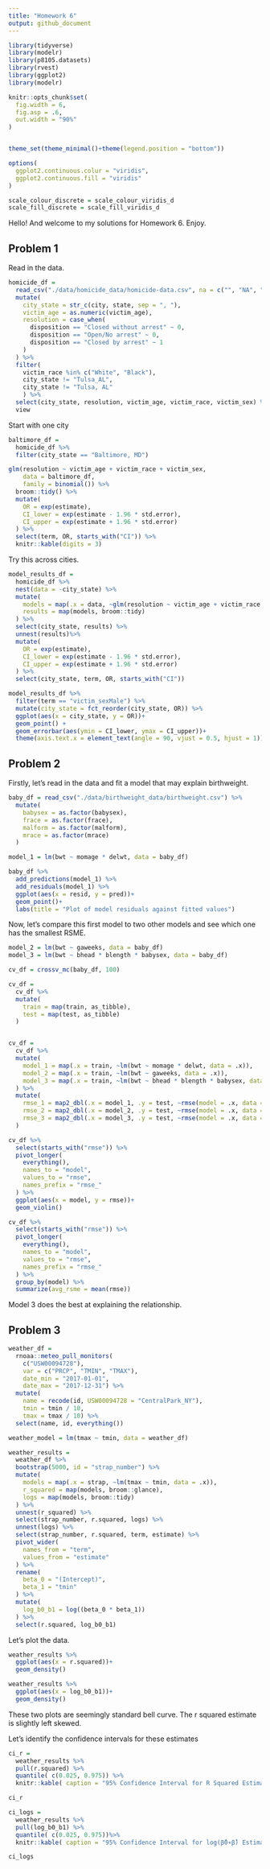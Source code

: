```yaml
---
title: "Homework 6"
output: github_document
---
```

```r
library(tidyverse)
library(modelr)
library(p8105.datasets)
library(rvest)
library(ggplot2)
library(modelr)

knitr::opts_chunk$set(
  fig.width = 6,
  fig.asp = .6,
  out.width = "90%"
)


theme_set(theme_minimal()+theme(legend.position = "bottom"))

options(
  ggplot2.continuous.colur = "viridis",
  ggplot2.continuous.fill = "viridis"
)

scale_colour_discrete = scale_colour_viridis_d
scale_fill_discrete = scale_fill_viridis_d

```

Hello! And welcome to my solutions for Homework 6. Enjoy.

## Problem 1

Read in the data. 

```r
homicide_df = 
  read_csv("./data/homicide_data/homicide-data.csv", na = c("", "NA", "Unknown")) %>% 
  mutate(
    city_state = str_c(city, state, sep = ", "),
    victim_age = as.numeric(victim_age),
    resolution = case_when(
      disposition == "Closed without arrest" ~ 0,
      disposition == "Open/No arrest" ~ 0,
      disposition == "Closed by arrest" ~ 1
    )
  ) %>% 
  filter(
    victim_race %in% c("White", "Black"),
    city_state != "Tulsa_AL",
    city_state != "Tulsa, AL"
    ) %>% 
  select(city_state, resolution, victim_age, victim_race, victim_sex) %>% 
  view

```

Start with one city

```r
baltimore_df = 
  homicide_df %>% 
  filter(city_state == "Baltimore, MD")

glm(resolution ~ victim_age + victim_race + victim_sex,
    data = baltimore_df, 
    family = binomial()) %>% 
  broom::tidy() %>% 
  mutate(
    OR = exp(estimate),
    CI_lower = exp(estimate - 1.96 * std.error),
    CI_upper = exp(estimate + 1.96 * std.error)
  ) %>% 
  select(term, OR, starts_with("CI")) %>% 
  knitr::kable(digits = 3)
```

Try this across cities.

```r
model_results_df = 
  homicide_df %>% 
  nest(data = -city_state) %>% 
  mutate(
    models = map(.x = data, ~glm(resolution ~ victim_age + victim_race + victim_sex, data = .x, family = binomial())),
    results = map(models, broom::tidy)
  ) %>% 
  select(city_state, results) %>% 
  unnest(results)%>% 
  mutate(
    OR = exp(estimate),
    CI_lower = exp(estimate - 1.96 * std.error),
    CI_upper = exp(estimate + 1.96 * std.error)
  ) %>% 
  select(city_state, term, OR, starts_with("CI"))

```

```r
model_results_df %>% 
  filter(term == "victim_sexMale") %>% 
  mutate(city_state = fct_reorder(city_state, OR)) %>% 
  ggplot(aes(x = city_state, y = OR))+
  geom_point() +
  geom_errorbar(aes(ymin = CI_lower, ymax = CI_upper))+
  theme(axis.text.x = element_text(angle = 90, vjust = 0.5, hjust = 1))
```

## Problem 2 

Firstly, let's read in the data and fit a model that may explain birthweight. 

```r
baby_df = read_csv("./data/birthweight_data/birthweight.csv") %>% 
  mutate(
    babysex = as.factor(babysex), 
    frace = as.factor(frace),
    malform = as.factor(malform),
    mrace = as.factor(mrace)
  )

model_1 = lm(bwt ~ momage * delwt, data = baby_df)

baby_df %>% 
  add_predictions(model_1) %>%
  add_residuals(model_1) %>% 
  ggplot(aes(x = resid, y = pred))+
  geom_point()+
  labs(title = "Plot of model residuals against fitted values")

```

Now, let's compare this first model to two other models and see which one has the smallest RSME. 

```r

model_2 = lm(bwt ~ gaweeks, data = baby_df)
model_3 = lm(bwt ~ bhead * blength * babysex, data = baby_df)

cv_df = crossv_mc(baby_df, 100)

cv_df = 
  cv_df %>% 
  mutate(
    train = map(train, as_tibble),
    test = map(test, as_tibble)
  )


cv_df = 
  cv_df %>% 
  mutate(
    model_1 = map(.x = train, ~lm(bwt ~ momage * delwt, data = .x)),
    model_2 = map(.x = train, ~lm(bwt ~ gaweeks, data = .x)),
    model_3 = map(.x = train, ~lm(bwt ~ bhead * blength * babysex, data = .x))
  ) %>% 
  mutate(
    rmse_1 = map2_dbl(.x = model_1, .y = test, ~rmse(model = .x, data = .y)),
    rmse_2 = map2_dbl(.x = model_2, .y = test, ~rmse(model = .x, data = .y)),
    rmse_3 = map2_dbl(.x = model_3, .y = test, ~rmse(model = .x, data = .y))
  )

cv_df %>% 
  select(starts_with("rmse")) %>% 
  pivot_longer(
    everything(), 
    names_to = "model",
    values_to = "rmse",
    names_prefix = "rmse_"
  ) %>% 
  ggplot(aes(x = model, y = rmse))+
  geom_violin()

cv_df %>% 
  select(starts_with("rmse")) %>% 
  pivot_longer(
    everything(), 
    names_to = "model",
    values_to = "rmse",
    names_prefix = "rmse_"
  ) %>% 
  group_by(model) %>% 
  summarize(avg_rsme = mean(rmse))
```

Model 3 does the best at explaining the relationship.  



## Problem 3 


```r
weather_df = 
  rnoaa::meteo_pull_monitors(
    c("USW00094728"),
    var = c("PRCP", "TMIN", "TMAX"), 
    date_min = "2017-01-01",
    date_max = "2017-12-31") %>%
  mutate(
    name = recode(id, USW00094728 = "CentralPark_NY"),
    tmin = tmin / 10,
    tmax = tmax / 10) %>%
  select(name, id, everything())

weather_model = lm(tmax ~ tmin, data = weather_df) 

weather_results = 
  weather_df %>% 
  bootstrap(5000, id = "strap_number") %>% 
  mutate(
    models = map(.x = strap, ~lm(tmax ~ tmin, data = .x)),
    r_squared = map(models, broom::glance),
    logs = map(models, broom::tidy)
  ) %>% 
  unnest(r_squared) %>% 
  select(strap_number, r.squared, logs) %>% 
  unnest(logs) %>% 
  select(strap_number, r.squared, term, estimate) %>% 
  pivot_wider(
    names_from = "term",
    values_from = "estimate"
  ) %>% 
  rename(
    beta_0 = "(Intercept)",
    beta_1 = "tmin"
  ) %>% 
  mutate(
    log_b0_b1 = log((beta_0 * beta_1))
  ) %>% 
  select(r.squared, log_b0_b1)
```

Let's plot the data. 

```r

weather_results %>% 
  ggplot(aes(x = r.squared))+
  geom_density()

weather_results %>% 
  ggplot(aes(x = log_b0_b1))+
  geom_density()

```

These two plots are seemingly standard bell curve. The r squared estimate is slightly left skewed. 


Let's identify the confidence intervals for these estimates 

```r
ci_r = 
  weather_results %>%
  pull(r.squared) %>% 
  quantile( c(0.025, 0.975)) %>% 
  knitr::kable( caption = "95% Confidence Interval for R Squared Estimate")

ci_r

ci_logs = 
  weather_results %>%
  pull(log_b0_b1) %>% 
  quantile( c(0.025, 0.975))%>% 
  knitr::kable( caption = "95% Confidence Interval for log(β̂0∗β̂) Estimate")

ci_logs

```

